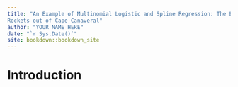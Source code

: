 ```yaml
--- 
title: "An Example of Multinomial Logistic and Spline Regression: The Effect of Rain and Launching
Rockets out of Cape Canaveral"
author: "YOUR NAME HERE"
date: "`r Sys.Date()`"
site: bookdown::bookdown_site
---
```


# Introduction

